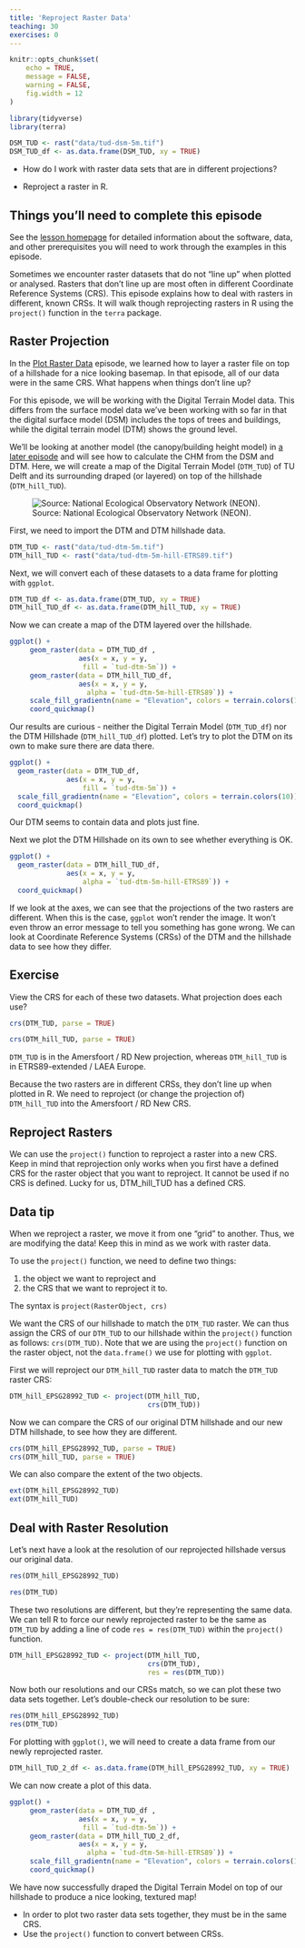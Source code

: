 ```yaml
---
title: 'Reproject Raster Data'
teaching: 30
exercises: 0
---
```


```r
knitr::opts_chunk$set(
	echo = TRUE,
	message = FALSE,
	warning = FALSE,
	fig.width = 12
)

library(tidyverse)
library(terra)

DSM_TUD <- rast("data/tud-dsm-5m.tif")
DSM_TUD_df <- as.data.frame(DSM_TUD, xy = TRUE)
```

:::::::::::::::::::::::::::::::::::::: questions 

- How do I work with raster data sets that are in different projections?

::::::::::::::::::::::::::::::::::::::::::::::::

::::::::::::::::::::::::::::::::::::: objectives

- Reproject a raster in R.

::::::::::::::::::::::::::::::::::::::::::::::::

::: prereq

# Things you'll need to complete this episode

See the [lesson homepage]() for detailed information about the software, data, and other prerequisites you will need to work through the examples in this episode.

<!-- This lesson uses the `terra` package in particular. If you have not installed it yet, do so by running `install.packages("terra")` before loading it with `library(terra)`. -->

:::

Sometimes we encounter raster datasets that do not “line up” when plotted or analysed. Rasters that don’t line up are most often in different Coordinate Reference Systems (CRS). This episode explains how to deal with rasters in different, known CRSs. It will walk though reprojecting rasters in R using the `project()` function in the `terra` package.



## Raster Projection

In the [Plot Raster Data]() episode, we learned how to layer a raster file on top of a hillshade for a nice looking basemap. In that episode, all of our data were in the same CRS. What happens when things don’t line up?

For this episode, we will be working with the Digital Terrain Model data. This differs from the surface model data we’ve been working with so far in that the digital surface model (DSM) includes the tops of trees and buildings, while the digital terrain model (DTM) shows the ground level.

We’ll be looking at another model (the canopy/building height model) in [a later episode]() and will see how to calculate the CHM from the DSM and DTM. Here, we will create a map of the Digital Terrain Model (`DTM_TUD`) of TU Delft and its surrounding draped (or layered) on top of the hillshade (`DTM_hill_TUD`). 

![Source: National Ecological Observatory Network (NEON).](https://datacarpentry.org/r-raster-vector-geospatial/fig/dc-spatial-raster/lidarTree-height.png)

First, we need to import the DTM and DTM hillshade data.

```r
DTM_TUD <- rast("data/tud-dtm-5m.tif")
DTM_hill_TUD <- rast("data/tud-dtm-5m-hill-ETRS89.tif")
```

Next, we will convert each of these datasets to a data frame for plotting with `ggplot`.
```r
DTM_TUD_df <- as.data.frame(DTM_TUD, xy = TRUE)
DTM_hill_TUD_df <- as.data.frame(DTM_hill_TUD, xy = TRUE)
```

Now we can create a map of the DTM layered over the hillshade.
```r
ggplot() +
     geom_raster(data = DTM_TUD_df , 
                 aes(x = x, y = y, 
                  fill = `tud-dtm-5m`)) + 
     geom_raster(data = DTM_hill_TUD_df, 
                 aes(x = x, y = y, 
                   alpha = `tud-dtm-5m-hill-ETRS89`)) +
     scale_fill_gradientn(name = "Elevation", colors = terrain.colors(10)) +
     coord_quickmap()
```
Our results are curious - neither the Digital Terrain Model (`DTM_TUD_df`) nor the DTM Hillshade (`DTM_hill_TUD_df`) plotted. Let’s try to plot the DTM on its own to make sure there are data there.

```r
ggplot() +
  geom_raster(data = DTM_TUD_df,
              aes(x = x, y = y,
                  fill = `tud-dtm-5m`)) +
  scale_fill_gradientn(name = "Elevation", colors = terrain.colors(10)) +
  coord_quickmap()
```

Our DTM seems to contain data and plots just fine.

Next we plot the DTM Hillshade on its own to see whether everything is OK.

```r
ggplot() +
  geom_raster(data = DTM_hill_TUD_df,
              aes(x = x, y = y,
                  alpha = `tud-dtm-5m-hill-ETRS89`)) +
  coord_quickmap()
```

If we look at the axes, we can see that the projections of the two rasters are different. When this is the case, `ggplot` won’t render the image. It won’t even throw an error message to tell you something has gone wrong. We can look at Coordinate Reference Systems (CRSs) of the DTM and the hillshade data to see how they differ.

::: challenge

# Exercise

View the CRS for each of these two datasets. What projection does each use?

::: solution

```r
crs(DTM_TUD, parse = TRUE)
```

```r
crs(DTM_hill_TUD, parse = TRUE)
```
`DTM_TUD` is in the Amersfoort / RD New projection, whereas `DTM_hill_TUD` is in ETRS89-extended / LAEA Europe.

:::

:::

Because the two rasters are in different CRSs, they don’t line up when plotted in R. We need to reproject (or change the projection of) `DTM_hill_TUD` into the Amersfoort / RD New CRS.

## Reproject Rasters

We can use the `project()` function to reproject a raster into a new CRS. Keep in mind that reprojection only works when you first have a defined CRS for the raster object that you want to reproject. It cannot be used if no CRS is defined. Lucky for us, DTM_hill_TUD has a defined CRS.

::: callout

# Data tip

When we reproject a raster, we move it from one “grid” to another. Thus, we are modifying the data! Keep this in mind as we work with raster data.

:::

To use the `project()` function, we need to define two things:

1. the object we want to reproject and
2. the CRS that we want to reproject it to.

The syntax is `project(RasterObject, crs)`

We want the CRS of our hillshade to match the `DTM_TUD` raster. We can thus assign the CRS of our `DTM_TUD` to our hillshade within the `project()` function as follows: `crs(DTM_TUD)`. Note that we are using the `project()` function on the raster object, not the `data.frame()` we use for plotting with `ggplot`.

First we will reproject our `DTM_hill_TUD` raster data to match the `DTM_TUD` raster CRS:
```r
DTM_hill_EPSG28992_TUD <- project(DTM_hill_TUD,
                                  crs(DTM_TUD))
```

Now we can compare the CRS of our original DTM hillshade and our new DTM hillshade, to see how they are different.
```r
crs(DTM_hill_EPSG28992_TUD, parse = TRUE)
crs(DTM_hill_TUD, parse = TRUE)
```

We can also compare the extent of the two objects.
```r
ext(DTM_hill_EPSG28992_TUD)
ext(DTM_hill_TUD)
```

## Deal with Raster Resolution

Let’s next have a look at the resolution of our reprojected hillshade versus our original data.

```r
res(DTM_hill_EPSG28992_TUD)
```

```r
res(DTM_TUD)
```

These two resolutions are different, but they’re representing the same data. We can tell R to force our newly reprojected raster to be the same as `DTM_TUD` by adding a line of code `res = res(DTM_TUD)` within the `project()` function.
```r
DTM_hill_EPSG28992_TUD <- project(DTM_hill_TUD, 
                                  crs(DTM_TUD),
                                  res = res(DTM_TUD))
```

Now both our resolutions and our CRSs match, so we can plot these two data sets together. Let’s double-check our resolution to be sure:
```r
res(DTM_hill_EPSG28992_TUD)
res(DTM_TUD)
```

For plotting with `ggplot()`, we will need to create a data frame from our newly reprojected raster.
```r
DTM_hill_TUD_2_df <- as.data.frame(DTM_hill_EPSG28992_TUD, xy = TRUE)
```

We can now create a plot of this data.
```r
ggplot() +
     geom_raster(data = DTM_TUD_df , 
                 aes(x = x, y = y, 
                  fill = `tud-dtm-5m`)) + 
     geom_raster(data = DTM_hill_TUD_2_df, 
                 aes(x = x, y = y, 
                   alpha = `tud-dtm-5m-hill-ETRS89`)) +
     scale_fill_gradientn(name = "Elevation", colors = terrain.colors(10)) + 
     coord_quickmap()
```

We have now successfully draped the Digital Terrain Model on top of our hillshade to produce a nice looking, textured map!



::::::::::::::::::::::::::::::::::::: keypoints 

- In order to plot two raster data sets together, they must be in the same CRS.
- Use the `project()` function to convert between CRSs.

::::::::::::::::::::::::::::::::::::::::::::::::

